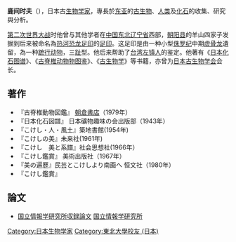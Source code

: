 {{Japanese|japanese=鹿間 時夫|kana=しかま ときお|romaji=Shikama Tokio}}
'''鹿间时夫'''（{{bd|1912年||1978年||catIdx=Shikama, Tokio}}），日本古[[生物学家|生物学家]]，專長於[[东亚|东亚]]的[[古生物学|古生物]]、[[人类|人类]]及[[化石|化石]]的收集、研究與分析。

[[第二次世界大战|第二次世界大战]]时他曾与其他学者在[[中国东北|中国东北]][[辽宁省|辽宁省]]西部，[[朝阳县|朝阳县]]的羊山四家子发掘到后来被命名為[[热河|热河]][[恐龙|恐龙]][[恐龙足印|足印]]的[[足印|足印]]。这足印是由一种小型[[侏罗纪|侏罗纪]]中期[[虚骨龙|虚骨龙]]遺留，為一种[[蹠行|蹠行]][[动物|动物]]，三[[趾|趾]]型。他后来帮助了[[台湾|台湾]][[左镇人|左镇人]]的鉴定。他著有《[[日本化石图谱|日本化石图谱]]》、《[[古脊椎动物物图鉴|古脊椎动物物图鉴]]》、《[[古生物学_(书籍)|古生物学]]》等书籍，亦曾为[[日本古生物学会|日本古生物学会]]会长。
== 著作 ==
*『古脊椎動物図鑑』 [[朝倉書店|朝倉書店]]（1979年）
*『日本化石図譜』 日本礦物趣味の会出版部（1943年）
*『こけし・人・風土』築地書館(1954年)
*『こけしの美』未来社(1961年)
*『こけし　美と系譜』社会思想社(1966年）
*『こけし鑑賞』 美術出版社（1967年）
*『美の遍歴』民芸とこけしより南画へ 恒文社（1980年）
*『こけし鑑賞』
== 論文 ==
* [http://ci.nii.ac.jp/nrid/9000009542609 国立情報学研究所収録論文] [[国立情報学研究所|国立情報学研究所]]
{{DEFAULTSORT:Shikama, Tokio}}

[[Category:日本生物学家|Category:日本生物学家]]
[[Category:東北大學校友_(日本)|Category:東北大學校友 (日本)]]